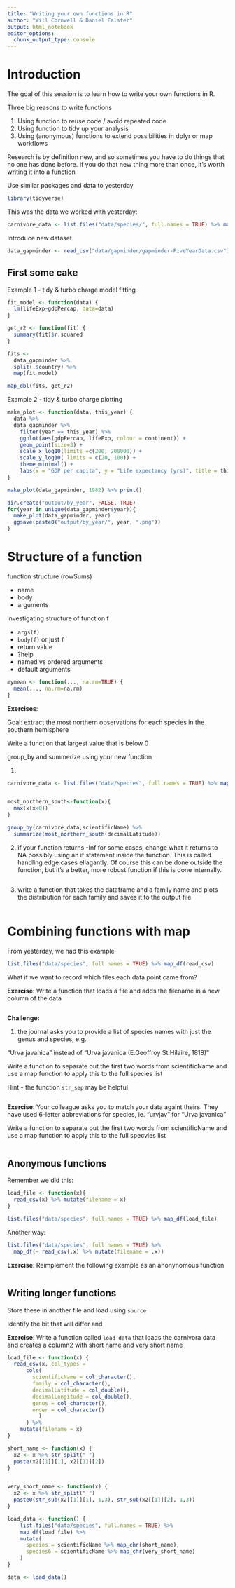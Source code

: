 ```yaml
---
title: "Writing your own functions in R"
author: "Will Cornwell & Daniel Falster"
output: html_notebook
editor_options: 
  chunk_output_type: console
---
```


# Introduction

The goal of this session is to learn how to write your own functions in R. 

Three big reasons to write functions

1. Using function to reuse code / avoid repeated code
2. Using function to tidy up your analysis
3. Using (anonymous) functions to extend possibilities in dplyr or map workflows 

Research is by definition new, and so sometimes you have to do things that no one has done before.  If you do that new thing more than once, it's worth writing it into a function

Use similar packages and data to yesterday 
```r
library(tidyverse)
```

This was the data we worked with yesterday:

```r
carnivore_data <- list.files("data/species/", full.names = TRUE) %>% map_df(read_csv)
```

Introduce new dataset
```r
data_gapminder <- read_csv("data/gapminder/gapminder-FiveYearData.csv")
```

## First some cake

Example 1 - tidy & turbo charge model fitting

```r
fit_model <- function(data) { 
  lm(lifeExp~gdpPercap, data=data)
}

get_r2 <- function(fit) { 
  summary(fit)$r.squared
}

fits <- 
  data_gapminder %>% 
  split(.$country) %>% 
  map(fit_model)

map_dbl(fits, get_r2)
```


Example 2 - tidy & turbo charge plotting
```r

make_plot <- function(data, this_year) {
  data %>%
  data_gapminder %>%
    filter(year == this_year) %>%
    ggplot(aes(gdpPercap, lifeExp, colour = continent)) +
    geom_point(size=3) +
    scale_x_log10(limits =c(200, 200000)) +
    scale_y_log10( limits = c(20, 100)) +
    theme_minimal() +
    labs(x = "GDP per capita", y = "Life expectancy (yrs)", title = this_year)
}

make_plot(data_gapminder, 1982) %>% print()

dir.create("output/by_year", FALSE, TRUE)
for(year in unique(data_gapminder$year)){
  make_plot(data_gapminder, year) 
  ggsave(paste0("output/by_year/", year, ".png"))
}
```

# Structure of a function

function structure (rowSums)

- name
- body
- arguments

investigating structure of function f 

- `args(f)`
- `body(f)` or just `f`
- return value
- ?help
- named vs ordered arguments
- default arguments

```r
mymean <- function(..., na.rm=TRUE) {
  mean(..., na.rm=na.rm)
}
```

**Exercises**: 

Goal: extract the most northern observations for each species in the southern hemisphere

Write a function that largest value that is below 0

group_by and summerize using your new function

1. 
```r
carnivore_data <- list.files("data/species", full.names = TRUE) %>% map_df(read_csv)


most_northern_south<-function(x){
  max(x[x<0])
}

group_by(carnivore_data,scientificName) %>%
  summarize(most_northern_south(decimalLatitude))

```

2. if your function returns -Inf for some cases, change what it returns to NA possibly using an if statement inside the function.  This is called handling edge cases ellagantly.  Of course this can be done outside the function, but it's a better, more robust function if this is done internally.  

```r

```

3. write a function that takes the dataframe and a family name and plots the distribution for each family and saves it to the output file 

```r

```


# Combining functions with map

From yesterday, we had this example

```r
list.files("data/species", full.names = TRUE) %>% map_df(read_csv) 
```

What if we want to record which files each data point came from?

**Exercise**: Write a function that loads a file and adds the filename in a new column of the data

```r

```


**Challenge:** 

1. the journal asks you to provide a list of species names with just the genus and species, e.g. 

"Urva javanica" instead of "Urva javanica (E.Geoffroy St.Hilaire, 1818)"

Write a function to separate out the first two words from scientificName and use a map function to apply this to the full species list

Hint - the function `str_sep` may be helpful


```r

```

**Exercise**: Your colleague asks you to match your data againt theirs. They have used 6-letter abbreviations for species, ie. "urvjav" for "Urva javanica"

Write a function to separate out the first two words from scientificName and use a map function to apply this to the full specvies list

```r


```

## Anonymous functions

Remember we did this:

```r
load_file <- function(x){
  read_csv(x) %>% mutate(filename = x)
}

list.files("data/species", full.names = TRUE) %>% map_df(load_file) 
```


Another way:

```r
list.files("data/species", full.names = TRUE) %>% 
  map_df(~ read_csv(.x) %>% mutate(filename = .x)) 
```


**Exercise**: Reimplement the following example as an anonynomous function

```r


```


## Writing longer functions

Store these in another file and load using `source`

Identify the bit that will differ and 


**Exercise**: Write a function called `load_data` that loads the carnivora data and creates a column2 with short name and very short name

```r

load_file <- function(x) {
  read_csv(x, col_types = 
      cols(
        scientificName = col_character(),
        family = col_character(),
        decimalLatitude = col_double(),
        decimalLongitude = col_double(),
        genus = col_character(),
        order = col_character()
          )
      ) %>% 
    mutate(filename = x)
}

short_name <- function(x) {
  x2 <- x %>% str_split(" ")
  paste(x2[[1]][1], x2[[1]][2])
}


very_short_name <- function(x) {
  x2 <- x %>% str_split(" ")
  paste0(str_sub(x2[[1]][1], 1,3), str_sub(x2[[1]][2], 1,3))
}

load_data <- function() {
    list.files("data/species", full.names = TRUE) %>% 
    map_df(load_file) %>%
    mutate(
      species = scientificName %>% map_chr(short_name),
      species6 = scientificName %>% map_chr(very_short_name)
    )
} 

data <- load_data()

```







